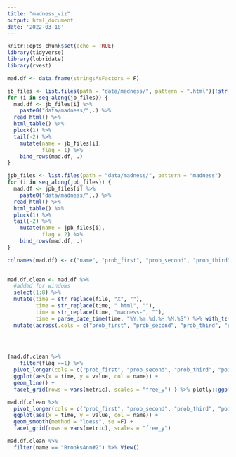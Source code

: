 ```yaml
---
title: "madness_viz"
output: html_document
date: '2022-03-18'
---
```


```r
knitr::opts_chunk$set(echo = TRUE)
library(tidyverse)
library(lubridate)
library(rvest)
```

```r

mad.df <- data.frame(stringsAsFactors = F)

jb_files <- list.files(path = "data/madness/", pattern = ".html")[!str_detect(list.files(path = "data/madness/", pattern = ".html"), "madness")]
for (i in seq_along(jb_files)) {
  mad.df <- jb_files[i] %>%
    paste0("data/madness/",.) %>%
  read_html() %>%
  html_table() %>%
  pluck(1) %>%
  tail(-2) %>%
    mutate(name = jb_files[i],
           flag = 1) %>%
    bind_rows(mad.df, .)
}

jpb_files <- list.files(path = "data/madness/", pattern = "madness")
for (i in seq_along(jpb_files)) {
  mad.df <- jpb_files[i] %>%
    paste0("data/madness/",.) %>%
  read_html() %>%
  html_table() %>%
  pluck(1) %>%
  tail(-2) %>%
    mutate(name = jpb_files[i],
           flag = 2) %>%
    bind_rows(mad.df, .)
}

colnames(mad.df) <- c("name", "prob_first", "prob_second", "prob_third", "points", "rank", "file", "flag")
  

mad.df.clean <- mad.df %>%
  #added for windows
  select(1:8) %>%
  mutate(time = str_replace(file, "X", ""),
         time = str_replace(time, ".html", ""),
         time = str_replace(time, "madness-", ""),
         time = parse_date_time(time, "%Y.%m.%d.%H.%M.%S") %>% with_tz(tzone = "US/Central")) %>%
  mutate(across(.cols = c("prob_first", "prob_second", "prob_third", "points", "rank"), .fns = as.numeric))
  



{mad.df.clean %>%
    filter(flag ==1) %>%
  pivot_longer(cols = c("prob_first", "prob_second", "prob_third", "points", "rank"), names_to = "metric") %>%
  ggplot(aes(x = time, y = value, col = name)) +
  geom_line() +
  facet_grid(rows = vars(metric), scales = "free_y") } %>% plotly::ggplotly() %>% htmlwidgets::saveWidget(file = "madness_viz_jb.html")

```

```r
mad.df.clean %>%
  pivot_longer(cols = c("prob_first", "prob_second", "prob_third", "points", "rank"), names_to = "metric") %>%
  ggplot(aes(x = time, y = value, col = name)) +
  geom_smooth(method = "loess", se =F) +
  facet_grid(rows = vars(metric), scales = "free_y")

mad.df.clean %>%
  filter(name == "BrooksAnn#2") %>% View()
```

